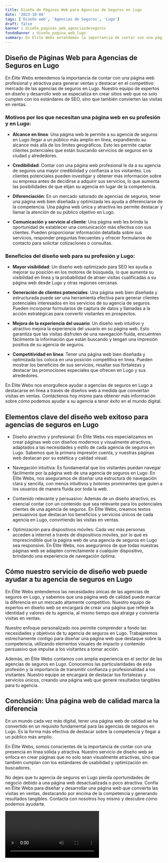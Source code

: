 ```yaml
---
title: Diseño de Páginas Web para Agencias de Seguros en Lugo
date: '2023-10-04'
tags: ['Diseño web', 'Agencias de Seguros', 'Lugo']
draft: false
banner : diseño_paginas_web_agenciasdeseguros
fondoBanner : diseño_pagina_web_lugo
summary: En Élite Webs entendemos la importancia de contar con una página web profesional y atractiva para generar ventas y destacar en el competitivo mercado de las agencias de seguros en Lugo. Nuestro equipo de expertos en diseño y desarrollo web se especializa en crear sitios web que no solo cumplen con los estándares de SEO, sino que también convierten las visitas en ventas.
---
```


## Diseño de Páginas Web para Agencias de Seguros en Lugo

En Élite Webs entendemos la importancia de contar con una página web profesional y atractiva para generar ventas y destacar en el competitivo mercado de las agencias de seguros en Lugo. Nuestro equipo de expertos en diseño y desarrollo web se especializa en crear sitios web que no solo cumplen con los estándares de SEO, sino que también convierten las visitas en ventas.

### Motivos por los que necesitan una página web en su profesión y en Lugo:

- **Alcance en línea**: Una página web le permite a su agencia de seguros en Lugo llegar a un público más amplio en línea, expandiendo su alcance más allá de los límites geográficos. Esto les permite captar clientes potenciales que están buscando servicios de seguros en la ciudad y alrededores.

- **Credibilidad**: Contar con una página web profesional le da a su agencia de seguros una mayor credibilidad y confianza a los visitantes. Los clientes potenciales pueden investigar y obtener más información sobre su empresa antes de decidirse a adquirir sus servicios, lo que aumenta las posibilidades de que elijan su agencia en lugar de la competencia.

- **Diferenciación**: En un mercado saturado de agencias de seguros, tener una página web bien diseñada y optimizada les ayuda a diferenciarse de la competencia. Una página web única y atractiva les permite destacar y llamar la atención de su público objetivo en Lugo.

- **Comunicación y servicio al cliente**: Una página web les brinda la oportunidad de establecer una comunicación más efectiva con sus clientes. Pueden proporcionar información detallada sobre sus servicios, responder preguntas frecuentes y ofrecer formularios de contacto para solicitar cotizaciones o consultas.

### Beneficios del diseño web para su profesión y Lugo:

- **Mayor visibilidad**: Un diseño web optimizado para SEO les ayuda a mejorar su posición en los motores de búsqueda, lo que aumenta su visibilidad en línea y la probabilidad de atraer visitas cualificadas a su página web desde Lugo y otras regiones cercanas.

- **Generación de clientes potenciales**: Una página web bien diseñada y estructurada puede ser una herramienta efectiva para generar clientes potenciales interesados en los servicios de su agencia de seguros. Pueden incorporar formularios de captura de datos y llamadas a la acción estratégicas para convertir visitantes en prospectos.

- **Mejora de la experiencia del usuario**: Un diseño web intuitivo y atractivo mejora la experiencia del usuario en su página web. Esto garantiza que las visitas disfruten de una navegación fluida, encuentren fácilmente la información que están buscando y tengan una impresión positiva de su agencia de seguros.

- **Competitividad en línea**: Tener una página web bien diseñada y optimizada los coloca en una posición competitiva en línea. Pueden mostrar los beneficios de sus servicios, resaltar sus fortalezas y destacar las promociones especiales que ofrecen en Lugo y sus alrededores.

En Élite Webs nos enorgullece ayudar a agencias de seguros en Lugo a destacarse en línea a través de diseños web a medida que conviertan visitas en ventas. Contáctenos hoy mismo para obtener más información sobre cómo podemos ayudar a su agencia a tener éxito en el mundo digital.

<GifSeo />

<Cta />

## Elementos clave del diseño web exitoso para agencias de seguros en Lugo

- Diseño atractivo y profesional: En Élite Webs nos especializamos en crear páginas web con diseños modernos y visualmente atractivos, adaptados a las necesidades y estilo de cada agencia de seguros en Lugo. Sabemos que la primera impresión cuenta, y nuestras páginas web destacan por su estética y calidad visual.

- Navegación intuitiva: Es fundamental que los visitantes puedan navegar fácilmente por la página web de una agencia de seguros en Lugo. En Élite Webs, nos aseguramos de diseñar una estructura de navegación clara y sencilla, con menús intuitivos y botones prominentes que guíen a los usuarios de manera fluida por toda la web.

- Contenido relevante y persuasivo: Además de un diseño atractivo, es esencial contar con un contenido que sea relevante para los potenciales clientes de una agencia de seguros. En Élite Webs, creamos textos persuasivos que destacan los beneficios y servicios únicos de cada agencia en Lugo, convirtiendo las visitas en ventas.

- Optimización para dispositivos móviles: Cada vez más personas acceden a internet a través de dispositivos móviles, por lo que es imprescindible que la página web de una agencia de seguros en Lugo sea responsive. En Élite Webs, nos aseguramos de que todas nuestras páginas web se adapten correctamente a cualquier dispositivo, brindando una experiencia de navegación óptima.

## Cómo nuestro servicio de diseño web puede ayudar a tu agencia de seguros en Lugo

En Élite Webs entendemos las necesidades únicas de las agencias de seguros en Lugo, y sabemos que una página web de calidad puede marcar la diferencia en un mercado altamente competitivo. Nuestro equipo de expertos en diseño web se encargará de crear una página que refleje la identidad y valores de tu agencia, al mismo tiempo que atraiga y convierta visitas en ventas.

Nuestro enfoque personalizado nos permite comprender a fondo las necesidades y objetivos de tu agencia de seguros en Lugo. Trabajaremos estrechamente contigo para diseñar una página web que destaque sobre la competencia, utilizando elementos visuales de impacto y contenido persuasivo que impulse a los visitantes a tomar acción.

Además, en Élite Webs contamos con amplia experiencia en el sector de las agencias de seguros en Lugo. Conocemos las particularidades de esta profesión y la importancia de transmitir confianza y profesionalidad a los visitantes. Nuestro equipo se encargará de destacar tus fortalezas y servicios únicos, creando una página web que genere resultados tangibles para tu agencia.

## Conclusión: Una página web de calidad marca la diferencia

En un mundo cada vez más digital, tener una página web de calidad se ha convertido en un requisito fundamental para las agencias de seguros en Lugo. Es la forma más efectiva de destacar sobre la competencia y llegar a un público más amplio.

En Élite Webs, somos conscientes de la importancia de contar con una presencia en línea sólida y atractiva. Nuestro servicio de diseño web se enfoca en crear páginas que no solo sean visualmente atractivas, sino que también cumplan con los estándares de usabilidad y optimización en buscadores.

No dejes que tu agencia de seguros en Lugo pierda oportunidades de negocio debido a una página web desactualizada o poco atractiva. Confía en Élite Webs para diseñar y desarrollar una página web que convierta las visitas en ventas, destacando por encima de la competencia y generando resultados tangibles. Contacta con nosotros hoy mismo y descubre cómo podemos ayudarte.

<Video />

<CtaBot job='Agencias de Seguros' city='Lugo'/>

<Gmaps query='Lugo+españa+maps' />